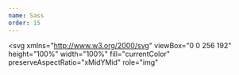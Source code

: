 ```yaml
---
name: Sass
order: 15
---
```


<svg
  xmlns="http://www.w3.org/2000/svg"
  viewBox="0 0 256 192"
  height="100%"
  width="100%"
  fill="currentColor"
  preserveAspectRatio="xMidYMid"
  role="img"
>
  <path d="M220.281 110.514c-8.906.046-16.647 2.191-23.128 5.362-2.379-4.71-4.757-8.906-5.176-11.984-.467-3.59-1.026-5.782-.467-10.072.56-4.29 3.078-10.399 3.031-10.865-.046-.466-.56-2.658-5.689-2.704-5.129-.047-9.559.979-10.072 2.331-.513 1.352-1.492 4.43-2.145 7.6-.886 4.664-10.258 21.31-15.62 30.03-1.726-3.403-3.218-6.388-3.545-8.766-.466-3.59-1.026-5.782-.466-10.072.56-4.29 3.078-10.398 3.031-10.865-.047-.466-.56-2.658-5.689-2.704-5.13-.047-9.56.979-10.072 2.331-.513 1.353-1.073 4.523-2.145 7.601-1.073 3.078-13.523 30.87-16.787 38.05a214.726 214.726 0 0 1-4.15 8.627s-.047.14-.187.373a117.773 117.773 0 0 1-1.398 2.658v.046c-.7 1.26-1.446 2.425-1.819 2.425-.28 0-.793-3.357.093-7.927 1.865-9.652 6.295-24.667 6.249-25.18 0-.28.839-2.891-2.891-4.244-3.638-1.352-4.943.886-5.27.886-.326 0-.56.793-.56.793s4.058-16.88-7.74-16.88c-7.367 0-17.533 8.067-22.569 15.341a6269.96 6269.96 0 0 0-17.16 9.373c-2.75 1.539-5.595 3.078-8.253 4.523-.187-.186-.373-.42-.56-.606-14.269-15.248-40.661-26.02-39.542-46.49.42-7.461 2.984-27.046 50.687-50.827 39.262-19.352 70.505-13.99 75.914-2.099 7.74 16.974-16.74 48.496-57.309 53.065-15.481 1.726-23.595-4.243-25.646-6.481-2.145-2.332-2.472-2.472-3.265-2.005-1.305.7-.466 2.798 0 4.01 1.213 3.17 6.202 8.766 14.642 11.518 7.461 2.424 25.6 3.777 47.563-4.71 24.574-9.513 43.786-35.952 38.144-58.101-5.643-22.476-42.947-29.89-78.246-17.347C61.086 13.99 38.33 25.74 21.963 41.035 2.518 59.22-.56 75.028.699 81.65c4.524 23.501 36.932 38.796 49.895 50.127-.653.373-1.26.7-1.772.98-6.482 3.217-31.196 16.133-37.351 29.796-6.994 15.481 1.12 26.58 6.482 28.071 16.647 4.617 33.76-3.683 42.946-17.393 9.186-13.709 8.067-31.522 3.824-39.682-.047-.093-.093-.187-.187-.28 1.679-.979 3.404-2.005 5.083-2.984a247.933 247.933 0 0 1 9.373-5.27c-1.586 4.337-2.752 9.513-3.311 16.974-.7 8.767 2.89 20.144 7.6 24.62 2.099 1.96 4.57 2.006 6.156 2.006 5.502 0 7.974-4.57 10.725-9.979 3.357-6.621 6.388-14.315 6.388-14.315s-3.777 20.797 6.482 20.797c3.73 0 7.507-4.85 9.186-7.321v.046s.093-.14.28-.466c.373-.606.606-.98.606-.98v-.092c1.492-2.612 4.85-8.534 9.839-18.373 6.435-12.683 12.637-28.537 12.637-28.537s.56 3.87 2.471 10.305c1.12 3.777 3.45 7.927 5.316 11.937-1.492 2.099-2.425 3.264-2.425 3.264l.047.047c-1.213 1.585-2.518 3.31-3.964 4.99-5.083 6.061-11.144 13.01-11.984 15.014-.98 2.378-.746 4.104 1.12 5.503 1.352 1.026 3.776 1.165 6.248 1.026 4.57-.327 7.787-1.446 9.372-2.145 2.472-.886 5.363-2.239 8.067-4.244 4.99-3.684 8.02-8.953 7.741-15.9-.14-3.824-1.399-7.648-2.938-11.239.467-.652.886-1.305 1.353-1.958 7.88-11.518 13.989-24.155 13.989-24.155s.56 3.87 2.471 10.306c.933 3.264 2.845 6.808 4.523 10.258-7.414 6.016-11.984 13.01-13.616 17.58-2.937 8.487-.653 12.31 3.684 13.196 1.958.42 4.756-.513 6.808-1.399 2.611-.839 5.689-2.284 8.627-4.43 4.99-3.683 9.792-8.813 9.512-15.76-.14-3.171-.979-6.296-2.145-9.327 6.295-2.61 14.409-4.056 24.76-2.844 22.197 2.611 26.58 16.46 25.74 22.29-.839 5.828-5.502 8.999-7.04 9.978-1.54.98-2.052 1.306-1.912 2.005.186 1.026.932.98 2.238.793 1.819-.326 11.658-4.71 12.077-15.435.7-13.709-12.357-28.677-35.439-28.537ZM49.055 168.242c-7.368 8.02-17.626 11.051-22.056 8.487-4.756-2.752-2.891-14.596 6.155-23.082 5.502-5.176 12.59-9.98 17.3-12.917 1.072-.653 2.658-1.585 4.57-2.751.326-.187.513-.28.513-.28l1.119-.7c3.31 12.124.14 22.803-7.601 31.243Zm53.625-36.465c-2.565 6.249-7.927 22.243-11.191 21.357-2.798-.746-4.524-12.87-.56-24.854 2.005-6.016 6.248-13.197 8.72-15.994 4.01-4.477 8.44-5.97 9.512-4.15 1.353 2.378-4.896 19.724-6.481 23.641Zm44.252 21.17c-1.073.56-2.098.933-2.565.653-.326-.187.467-.933.467-.933s5.549-5.968 7.74-8.673c1.26-1.585 2.751-3.45 4.337-5.549v.606c0 7.135-6.902 11.938-9.98 13.896Zm34.133-7.787c-.793-.56-.653-2.425 2.005-8.254 1.026-2.285 3.45-6.108 7.601-9.792.466 1.492.793 2.938.746 4.29-.047 9-6.481 12.357-10.352 13.756Z" />
</svg>
